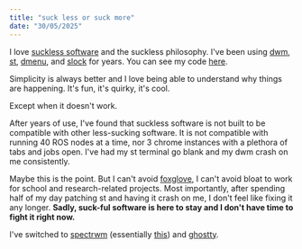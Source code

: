 ```yaml
---
title: "suck less or suck more"
date: "30/05/2025"
---
```


I love [suckless software](https://suckless.org/) and the suckless philosophy. I've been using [dwm](https://dwm.suckless.org/), [st](https://st.suckless.org/), [dmenu](https://dwm.suckless.org/), and [slock](https://tools.suckless.org/slock/) for years. You can see my code [here](https://git.barrettruth.com).

Simplicity is always better and I love being able to understand why things are happening. It's fun, it's quirky, it's cool.

Except when it doesn't work.

After years of use, I've found that suckless software is not built to be compatible with other less-sucking software. It is not compatible with running 40 ROS nodes at a time, nor 3 chrome instances with a plethora of tabs and jobs open. I've had my st terminal go blank and my dwm crash on me consistently.

Maybe this is the point. But I can't avoid [foxglove](https://wiki.ros.org/FoxgloveStudio), I can't avoid bloat to work for school and research-related projects. Most importantly, after spending half of my day patching st and having it crash on me, I don't feel like fixing it any longer. **Sadly, suck-ful software is here to stay and I don't have time to fight it right now.**

I've switched to [spectrwm](https://github.com/conformal/spectrwm) (essentially [this](https://github.com/conformal/spectrwm)) and [ghostty](https://ghostty.org/).
